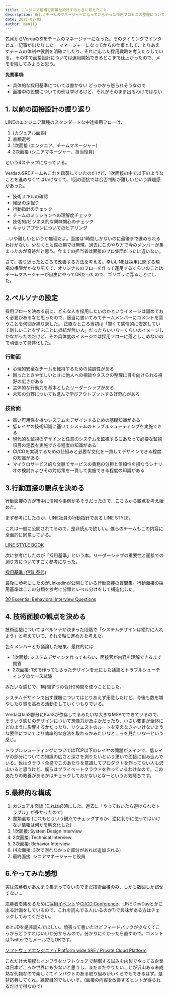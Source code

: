 ```yaml
---
title: エンジニア組織で面接を設計するときに考えたこと
description: 新しくチームのマネージャーになってからやった採用プロセスの整理についての話その1
date: 2021-08-02
author: manji0
---
```


先月からVerdaのSREチームのマネージャーになった。そのタイミングでインタビュー記事が出たりした。
マネージャーになってからの仕事として、とりあえずチームの体制や役割を明確にしたり、それに応じた採用戦略を考えたりしている。
その中で面接設計については運用開始できるとこまで仕上がったので、メモを残してみようと思う。

**免責事項:**
* 具体的な採用基準については書かない どっかから怒られそうなので
* 面接中の設問についての例は挙げるけど、それがそのまま出るわけではない

## 1. 以前の面接設計の振り返り
LINEのエンジニア職種のスタンダードな中途採用フローは、

1. (カジュアル面談)
2. 書類選考
3. 1次面接 (エンジニア、チームマネージャー)
4. 2次面接 (シニアマネージャー、担当役員)

という4ステップになっている。

VerdaのSREチームもこれを踏襲していたのだけど、1次面接の中で以下のようなことを進めなくてはいけなくて、1回の面接では合否判断が難しいという課題感があった。

* 技術スキルの確認
* 経歴の深掘り
* 行動指針のチェック
* チームのミッションへの理解度チェック
* 技術的/ビジネス的な興味関心のチェック
* キャリアプランについてのヒアリング

...いや難しいというか無理だよ。面接は1時間しかないのに最後まで進められるわけがない。少なくとも僕の腕では無理。過去にこのやり方で今のメンバーが集まったのが奇跡だと思う。今までの担当者は面接のプロ集団だったに違いない。

さて、振り返ったところで改善する方法を考える。幸いLINEは採用に関する現場の権限がかなり広くて、オリジナルのフローを作って運用するくらいのことはチームマネージャーが自由にやってOKだったので、ゴリゴリに弄ることにした。

## 2.ペルソナの設定
採用フローを決める前に、どんな人を採用したいのかというイメージは固めておく必要があるなと思ったので、適当に書いてみてチームメンバーにコメントを貰うことを何回か繰り返した。
正直なところ当初は「賢くて感情的に安定していて新しいことを学ぶことに抵抗が無い人」だったらいいなーくらいのイメージしかなかったのだけど、その具体度のイメージでは採用フローに落としこめないので頑張って具体化した。

### 行動面
* 心理的安全なチームを維持するための協調性がある
* 困ったときや忙しいときに他人への相談やタスクの整理に目を向けられる視野の広さがある
* 主体的な行動力を基本としたリーダーシップがある
* 未知の分野についても進んで学びアウトプットする好奇心がある

### 技術面
* 高い可用性を持つシステムをデザインするための基礎知識がある
* 低レイヤの技術知識に基いてシステムのトラブルシューティングを実施できる
* 現代的な監視のデザインと任意のシステムを監視するにあたって必要な監視項目の定義を実施できる程度の知識がある
* CI/CDを実現するための仕組みと必要な文化を一貫してデザインできる程度の知識がある
* マイクロサービス的な文脈でサービスの責務の分担と信頼性を損なうシナリオの検討およびその対応策を一貫して実施できる程度の知識がある

## 3.行動面接の観点を決める

行動面接の方が市中に情報や事例が多そうだったので、こちらから観点を考え始めた。

まず参考にしたのが、LINE社員の行動指針である LINE STYLE。

これは一般に公開されてるので、是非読んで欲しい。僕らのチームもこの内容に全面的に同意している。

[LINE STYLE BOOK](https://linecorp.com/pdf/ja/LINE_STYLE_BOOK.pdf)

次に参考にしたのが「採用基準」という本。リーダーシップの重要性と面接での測り方についてすごく参考になった。

[採用基準 (伊賀 泰代)](https://www.amazon.co.jp/dp/B00B42SX70)

最後に参考にしたのがLinkedinが公開している行動面接の質問集。行動面接の採用基準はここの分類を参考に分類とレベル分けをして構造化した。

[30 Essential Behavioral Interview Questions](https://business.linkedin.com/content/dam/me/business/en-us/talent-solutions/resources/pdfs/Guide-to-screening-candidates-30-essential-behavioral-interview-questions-ebook.pdf)

## 4. 技術面接の観点を決める
技術面接についてはペルソナが決まった段階で「システムデザインは絶対に入れよう」と考えていて、それを軸に進め方を考えた。

色々メンバーとも議論した結果、最終的には

* 1次面接: システムデザインを作ってもらい、面接官が内容を理解できるまで問答
* 2次面接: 1次で作ってもらったデザインを元にした議論とトラブルシューティングのケース試験

みたいな感じで、1時間ずつの合計2時間を使うことにした。

システムデザインで出す課題についてはとりあえず用意したけど、今後も数を増やしたり質を高める活動をしていくつもりでいる。

VerdaはIaaS部分にKaaSが依存してるみたいな大きなMSAでできているので、そういう感じのデザインについて想像力が及ぶかだったり、小さい変更が全体にどのように影響するかだったり、リクエストのルートを変えなきゃいけないような要件についてより効率的な方法を取れるかみたいなところを見たいなーという感じ。

トラブルシューティングについてはTCP以下のレイヤの問題がメインで、低レイヤの部分についての知識の広さと深さを測りたいという思いで面接に組み込んでいる。世はクラウド全盛でこのあたりを意識してプロダクトを作ってない人も沢山いると思うけど、僕らはプライベートクラウドを作っているわけなので。このあたりの教養があるかはチェックしておかないとなーというお気持ちです。

## 5.最終的な構成
1. カジュアル面談 (これは必須にした。過去に「やっておいたら避けられたトラブル」が多かったので)
2. 書類選考 (これもどういう観点でチェックするか、逆に判断に使ってはいけない情報は何かを明文化した)
3. 1次面接: System Design Interview
4. 2次面接: Technical Interview
5. 3次面接: Behavior Interview
6. (4次面接: 3次で測れなかった部分があれば追加される)
7. 最終面接: シニアマネージャーと役員

## 6.やってみた感想
実は応募者があんまり集まってないのでまだ技術面接のみ、しかも数回しか試せてない...

応募者を集めるために[採用イベント](https://line.connpass.com/event/219153/)や[CI/CD Conference](https://event.cloudnativedays.jp/cicd2021/talks/1179)、LINE DevDayとかに出る計画をしているので、これを読んでる人(いるのか?)で興味がある方はチェックしてみてください。

あとJDを是非読んでほしい。頑張って書いたけどフィードバックが少なくてこっからどうすればいいか分からんので。分かりにくかったら直すので。コメントはTwitterでもメールでもOKです。

[ソフトウェアエンジニア / Platform wide SRE / Private Cloud Platform](https://linecorp.com/ja/career/position/3150)

これだけ大規模なインフラをソフトウェアで制御する試みを内製でやってる企業は日本どころか世界にも少ないと思うし、まだまだやりたいことが沢山ある未成熟な代物なので楽しくてインパクトのある取り組みがいくらでもできるはず。是非応募してくれ。練習目的でもいいぞ。(面接の内容を改善するヒントが得られるだけで得なので)
